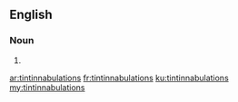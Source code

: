 ==English==

===Noun===
{{head|en|noun plural form}}

# {{plural of|tintinnabulation|lang=en}}

[[ar:tintinnabulations]]
[[fr:tintinnabulations]]
[[ku:tintinnabulations]]
[[my:tintinnabulations]]